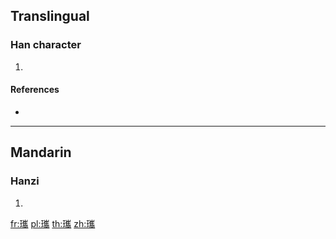 {{character info/new}}
==Translingual==

===Han character===
{{Han char|rn=96|rad=玉|as=18|sn=22|four=12127|canj=MGUOB|ids=⿰𤣩巂}}

# {{defn|Han|sort=玉18}}

====References====
* {{Han ref|kx=0745.240|dkj=21355|dj=1154.030|hdz=21146.120|uh=74D7|ud=29911|bh=F6F3|bd=63219}}

----

==Mandarin==

===Hanzi===
{{cmn-hanzi|pin=[[xī]] ([[xi1]])|wg=hsi<sup>1</sup>}}

# {{defn|lang=cmn|sort=玉18}}

[[fr:瓗]]
[[pl:瓗]]
[[th:瓗]]
[[zh:瓗]]